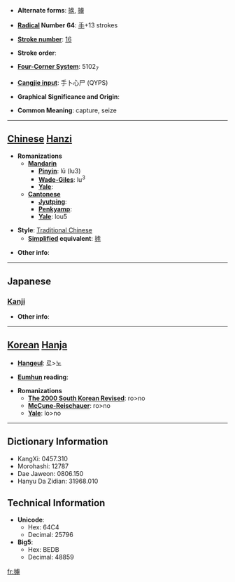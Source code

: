 * '''Alternate forms''': [[掳]], [[擄]]

* '''[[Wiktionary:Chinese radical index| Radical]] Number 64''': [[Wiktionary:Chinese radical index 手|手]]+13 strokes

* '''[[Wiktionary:Chinese total strokes index|Stroke number]]''': [[Wiktionary:Chinese total strokes index 16|16]]

* '''Stroke order''': 

* '''[[Wiktionary:Chinese four corner index|Four-Corner System]]''': 5102<sub>7</sub>

* '''[[Wiktionary:Chinese Cangjie index|Cangjie input]]''': 手卜心尸 (QYPS)

* '''Graphical Significance and Origin''': 

* '''Common Meaning''': capture, seize

----

== [[Chinese]] [[Hanzi]] ==

* '''Romanizations'''
** '''[[Mandarin]]'''
*** '''[[Pinyin]]''': lǔ (lu3)
*** '''[[Wade-Giles]]''': lu<sup>3</sup>
*** '''[[Yale]]''': 
** '''[[Cantonese]]'''
*** '''[[Jyutping]]''':
*** '''[[Penkyamp]]''': 
*** '''[[Yale]]''': lou5

* '''Style''': [[Traditional Chinese]] 
** '''[[Simplified Chinese|Simplified]] equivalent''': [[掳]]

* '''Other info''': 

----

==Japanese==
===[[Kanji]]===
{{kanji|on readings=[[りょ]] (ryo)
|kun readings=[[とりく]] (toriku)
}}

* '''Other info''':  

----

== [[Korean]] [[Hanja]] ==

* '''[[Hangeul]]''': 로>노

* '''[[Eumhun]] reading''': 

* '''Romanizations'''
** '''[[The 2000 South Korean Revised Romanization|The 2000 South Korean Revised]]''': ro>no
** '''[[McCune-Reischauer]]''': ro>no
** '''[[Yale]]''': lo>no

----

== Dictionary Information ==

* KangXi: 0457.310
* Morohashi: 12787
* Dae Jaweon: 0806.150
* Hanyu Da Zidian: 31968.010

== Technical Information ==

* '''Unicode''':
** Hex: 64C4
** Decimal: 25796
* '''Big5''':
** Hex: BEDB
** Decimal: 48859

[[fr:擄]]